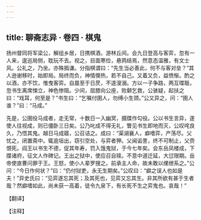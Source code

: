 ```yaml
---
---
---
```

title: 聊斋志异 · 卷四 · 棋鬼
---

扬州督同将军梁公，解组乡居，日携棋酒，游林丘间。会九日登高与客弈，忽有一人来，逡巡局侧，耽玩不去。视之，目面寒俭，悬鹑结焉，然意态温雅，有文士风。公礼之，乃坐。亦殊撝谦。分指棋谓曰：“先生当必善此，何不与客对垒？”其人逊谢移时，始即局。局终而负，神情懊热，若不自己。又着又负，益愤惭。酌之以酒，亦不饮，惟曳客弈。自晨至于日昃，不遑溲溺。方以一子争路，两互喋聒，忽书生离席悚立，神色惨阻。少间，屈膝向公座，败颡乞救，公骇疑，起扶之曰：“戏耳，何至是？”书生曰：“乞嘱付圉人，勿缚小生颈。”公又异之，问：“圉人谁？”曰：“马成。”

先是，公圉役马成者，走无常，十数日一入幽冥，摄牒作勾役。公以书生言异，遂使人往视成，则已僵卧三日矣。公乃叱成不得无礼，瞥见书生即地而灭，公叹咤良久，乃悟其鬼。越日马成寤，公召诘之。成曰：“渠湖襄人，癖嗜弈，产荡尽。父忧之，闭置斋中。辄逾垣出，窃引空处，与弈者狎。父闻诟詈，终不可制止，父赍恨死。阎王以书生不德，促其年寿，罚入饿鬼狱，于今七年矣。会东岳凤楼成，下牒诸府，征文人作碑记。王出之狱中，使应召自赎。不意中道迁延，大愆限期。岳帝使直曹问罪于王。王怒，使小人辈罗搜之。前承主人命，故未敢以缧绁系之。”公问：“今日作何状？”曰：“仍付狱吏，永无生期矣。”公叹曰：“癖之误人也如是夫！”异史氏曰：“见弈遂忘其死；及其死也，见弈又忘其生。非其所欲有甚于生者哉？然癖嗜如此，尚未获一高着，徒令九泉下，有长死不生之弈鬼也。哀哉！”

【翻译】

【注释】


